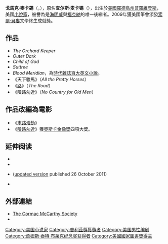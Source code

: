 {{NoteTA|G1=Movie
|1=zh-hans:科马克;zh-tw:戈馬克;}}
{{Refimprove|time=2009-07-16T08:27:33+00:00}}
{{Infobox writer
| name         = 戈馬克·麥卡錫<br/>Cormac McCarthy 
| image        = Cormac McCarthy (Child of God author portrait).jpg
| caption      = 
| birth_name   = Charles McCarthy
| birth_date   = {{Birth date and age|1933|7|20|mf=y}}
| birth_place  = [[美國|美國]][[羅德島州|羅德島州]][[普羅維登斯|普羅維登斯]]
| occupation   = 小說家、劇作家、編劇
| nationality  = {{USA}}
| genre        = {{link-en|南方哥德|Southern gothic}}、{{link-en|西部小說|Western fiction}}、[[末日幻想|後末日小說]]
| notableworks = 《{{link-en|血色子午線|Blood Meridian}}》（1985）<br>《{{link-en|天下駿馬|All the Pretty Horses (novel)}}》（1992）<br>《[[險路勿近|險路勿近]]》（2005）<br>《[[路_(小說)|路]]》（2006）
| spouse       = {{Marriage|李·霍爾曼|1961|1962|reason=divorced}}<br />{{Marriage|安妮·德利爾|1966|1981|reason=divorced}}<br />{{Marriage|珍妮弗·溫克利|1997|2006|reason=divorced}}
| children     = 卡倫·麥卡錫（Cullen McCarthy，兒子，霍爾曼生）<br />約翰·麥卡錫（John McCarthy，兒子，溫克利生）
| signature    = Cormac McCarthy signature.svg
| website      = {{URL|http://randomhouse.com/kvpa/cormacmccarthy/}}
}}

'''戈馬克·麥卡錫'''（{{lang-en|'''Cormac McCarthy'''}}，{{bd|1933年|7月20日}}），原名'''查尔斯·麦卡锡'''（{{lang|en|'''Charles McCarthy'''}}），出生於[[美國|美國]][[羅德島州|羅德島州]][[普羅維登斯|普羅維登斯]]，美國[[小說家|小說家]]，被譽為是[[海明威|海明威]]與[[福克納|福克納]]的唯一後繼者。2009年獲美國筆會頒發[[索爾·貝婁|索爾·貝婁]]文學終生成就獎。

== 作品 ==
*''The Orchard Keeper''
*''Outer Dark''
*''Child of God''
*''Suttree''
*''Blood Meridian''，為[[時代雜誌百大英文小說|時代雜誌百大英文小說]]。
*《天下駿馬》（''All the Pretty Horses''）
*《[[路_(小說)|路]]》（''The Road''）
*《險路勿近》（''No Country for Old Men''）

== 作品改編為電影 ==
*《[[末路浩劫|末路浩劫]]》
*《[[險路勿近|險路勿近]]》獲[[奧斯卡金像獎|奧斯卡金像獎]]四項大獎。

==延伸阅读==
*{{cite book|title=Understanding Cormac McCarthy|first=Steven|last=Frye|publisher=University of South Carolina Press|year=2009|location=Columbia, SC|isbn=978-1570038396}}
*{{cite book|title=The Cambridge Companion to Cormac McCarthy|editor-first=Steven|editor-last=Frye|publisher=Cambridge University Press|location=Cambridge|year=2013|isbn=978-1107644809}}
*{{cite journal|title=Cormac McCarthy: A Bibliography|first=Dianne C.|last=Luce|journal=The Cormac McCarthy Journal|volume=1|issue=1|pages=72–84|year=2001|jstor=4290933}} ([http://www.cormacmccarthy.com/wp-content/uploads/McCarthyEnglishBib_20111026.pdf updated version] {{Wayback|url=http://www.cormacmccarthy.com/wp-content/uploads/McCarthyEnglishBib_20111026.pdf |date=20220616060222 }} published 26 October 2011)
*{{cite episode|url=https://www.sciencefriday.com/segments/connecting-science-and-art/|title=Connecting Science and Art|series=Science Friday|date=April 8, 2011|access-date=May 25, 2015|archive-date=2022-03-13|archive-url=https://web.archive.org/web/20220313022212/https://www.sciencefriday.com/segments/connecting-science-and-art/}}

== 外部連結 ==
{{Wikiquote}}
{{Commons}}
* [http://www.cormacmccarthy.com/ The Cormac McCarthy Society] {{Wayback|url=http://www.cormacmccarthy.com/ |date=20090717140609 }} 
* {{IMDb name|0565092}}

{{wikiquote}}
{{普立茲小說獎}}
{{詹姆斯·泰特·布莱克纪念奖获得者}}

{{Authority control}}
{{美国人小作品}}
{{DEFAULTSORT:McCarthy, Cormac}}
[[Category:美国小说家|Category:美国小说家]]
[[Category:普利茲獎獲獎者|Category:普利茲獎獲獎者]]
[[Category:美国男性编剧|Category:美国男性编剧]]
[[Category:詹姆斯·泰特·布莱克纪念奖获得者|Category:詹姆斯·泰特·布莱克纪念奖获得者]]
[[Category:美國國家圖書獎得主|Category:美國國家圖書獎得主]]